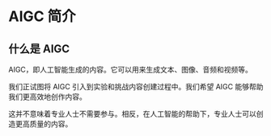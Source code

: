 # AIGC 简介

## 什么是 AIGC

AIGC，即人工智能生成的内容。它可以用来生成文本、图像、音频和视频等。

我们正试图将 AIGC 引入到实验和挑战内容创建过程中。我们希望 AIGC 能够帮助我们更高效地创作内容。

这并不意味着专业人士不需要参与。相反，在人工智能的帮助下，专业人士可以创造更高质量的内容。
